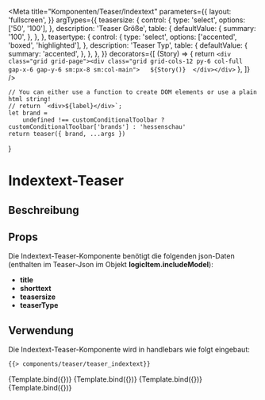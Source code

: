 
<Meta
    title="Komponenten/Teaser/Indextext"
    parameters={{
        layout: 'fullscreen',
    }}
    argTypes={{
        teasersize: {
            control: {
                type: 'select',
                options: ['50', '100'],
            },
            description: 'Teaser Größe',
            table: {
                defaultValue: {
                    summary: '100',
                },
            },
        },
        teasertype: {
            control: {
                type: 'select',
                options: ['accented', 'boxed', 'highlighted'],
            },
            description: 'Teaser Typ',
            table: {
                defaultValue: {
                    summary: 'accented',
                },
            },
        },
    }}
    decorators={[
        (Story) => {
            return `<div class="grid grid-page"><div class="grid grid-cols-12 py-6 col-full gap-x-6 gap-y-6 sm:px-8 sm:col-main">  
                ${Story()} 
                </div></div>`
        },
    ]}
/>

    // You can either use a function to create DOM elements or use a plain html string!
    // return `<div>${label}</div>`;
    let brand =
        undefined !== customConditionalToolbar ? customConditionalToolbar['brands'] : 'hessenschau'
    return teaser({ brand, ...args })
}

# Indextext-Teaser 

## Beschreibung


## Props

Die Indextext-Teaser-Komponente benötigt die folgenden json-Daten (enthalten im Teaser-Json im Objekt <b>logicItem.includeModel</b>):

<ul>
    <li><b>title</b></li>
    <li><b>shorttext</b></li>
    <li><b>teasersize</b></li>
    <li><b>teaserType</b></li>
</ul>


## Verwendung

Die Indextext-Teaser-Komponente wird in handlebars wie folgt eingebaut:

```html
{{> components/teaser/teaser_indextext}}    
```


<Preview withToolbar>
    <Story name="Text mit Hintergrund 100" args={dataTeserIndextext100Accented.logicItem.includeModel}>
        {Template.bind({})}
    </Story>
    <Story name="Text mit Box 100" args={dataTeserIndextext100Boxed.logicItem.includeModel}>
        {Template.bind({})}
    </Story>
    <Story
        name="Hintergrund orange 100" args={dataTeserIndextext100Highlighted.logicItem.includeModel}
    >
        {Template.bind({})}
    </Story>
    <Story name="Text mit Hintergrund 50" args={dataTeserIndextext50Accented.logicItem.includeModel}>
        {Template.bind({})}
    </Story>
</Preview>

<ArgsTable story="Text mit Hintergrund 100" />